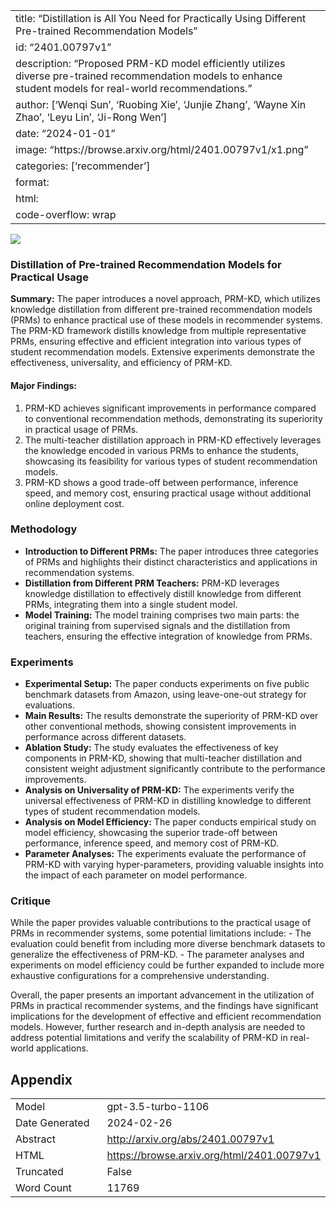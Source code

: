 
---
title: "Distillation is All You Need for Practically Using Different Pre-trained Recommendation Models"
id: "2401.00797v1"
description: "Proposed PRM-KD model efficiently utilizes diverse pre-trained recommendation models to enhance student models for real-world recommendations."
author: ['Wenqi Sun', 'Ruobing Xie', 'Junjie Zhang', 'Wayne Xin Zhao', 'Leyu Lin', 'Ji-Rong Wen']
date: "2024-01-01"
image: "https://browse.arxiv.org/html/2401.00797v1/x1.png"
categories: ['recommender']
format:
  html:
    code-overflow: wrap
---

![](https://browse.arxiv.org/html/2401.00797v1/x1.png)

### Distillation of Pre-trained Recommendation Models for Practical Usage

**Summary:** 
The paper introduces a novel approach, PRM-KD, which utilizes knowledge distillation from different pre-trained recommendation models (PRMs) to enhance practical use of these models in recommender systems. The PRM-KD framework distills knowledge from multiple representative PRMs, ensuring effective and efficient integration into various types of student recommendation models. Extensive experiments demonstrate the effectiveness, universality, and efficiency of PRM-KD.

#### Major Findings:
1. PRM-KD achieves significant improvements in performance compared to conventional recommendation methods, demonstrating its superiority in practical usage of PRMs.
2. The multi-teacher distillation approach in PRM-KD effectively leverages the knowledge encoded in various PRMs to enhance the students, showcasing its feasibility for various types of student recommendation models.
3. PRM-KD shows a good trade-off between performance, inference speed, and memory cost, ensuring practical usage without additional online deployment cost.


### Methodology

- **Introduction to Different PRMs:** The paper introduces three categories of PRMs and highlights their distinct characteristics and applications in recommendation systems.
- **Distillation from Different PRM Teachers:** PRM-KD leverages knowledge distillation to effectively distill knowledge from different PRMs, integrating them into a single student model.
- **Model Training:** The model training comprises two main parts: the original training from supervised signals and the distillation from teachers, ensuring the effective integration of knowledge from PRMs.


### Experiments

- **Experimental Setup:** The paper conducts experiments on five public benchmark datasets from Amazon, using leave-one-out strategy for evaluations.
- **Main Results:** The results demonstrate the superiority of PRM-KD over other conventional methods, showing consistent improvements in performance across different datasets.
- **Ablation Study:** The study evaluates the effectiveness of key components in PRM-KD, showing that multi-teacher distillation and consistent weight adjustment significantly contribute to the performance improvements.
- **Analysis on Universality of PRM-KD:** The experiments verify the universal effectiveness of PRM-KD in distilling knowledge to different types of student recommendation models.
- **Analysis on Model Efficiency:** The paper conducts empirical study on model efficiency, showcasing the superior trade-off between performance, inference speed, and memory cost of PRM-KD.
- **Parameter Analyses:** The experiments evaluate the performance of PRM-KD with varying hyper-parameters, providing valuable insights into the impact of each parameter on model performance.

### Critique

While the paper provides valuable contributions to the practical usage of PRMs in recommender systems, some potential limitations include:
- The evaluation could benefit from including more diverse benchmark datasets to generalize the effectiveness of PRM-KD.
- The parameter analyses and experiments on model efficiency could be further expanded to include more exhaustive configurations for a comprehensive understanding.

Overall, the paper presents an important advancement in the utilization of PRMs in practical recommender systems, and the findings have significant implications for the development of effective and efficient recommendation models. However, further research and in-depth analysis are needed to address potential limitations and verify the scalability of PRM-KD in real-world applications.

## Appendix

|          |          |
|----------|----------|
| Model     | gpt-3.5-turbo-1106       |
| Date Generated     | 2024-02-26       |
| Abstract | [http://arxiv.org/abs/2401.00797v1](http://arxiv.org/abs/2401.00797v1)        |
| HTML     | [https://browse.arxiv.org/html/2401.00797v1](https://browse.arxiv.org/html/2401.00797v1)       |
| Truncated       | False       |
| Word Count       | 11769       |